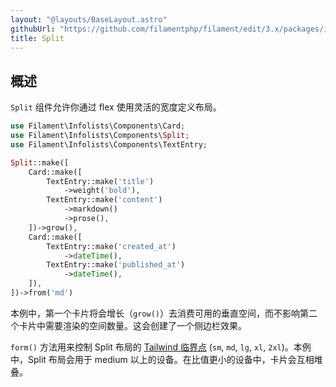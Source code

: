 ```yaml
---
layout: "@layouts/BaseLayout.astro"
githubUrl: "https://github.com/filamentphp/filament/edit/3.x/packages/infolists/docs/04-layout/07-split.md"
title: Split
---
```


## 概述

`Split` 组件允许你通过 flex 使用灵活的宽度定义布局。

```php
use Filament\Infolists\Components\Card;
use Filament\Infolists\Components\Split;
use Filament\Infolists\Components\TextEntry;

Split::make([
    Card::make([
        TextEntry::make('title')
            ->weight('bold'),
        TextEntry::make('content')
            ->markdown()
            ->prose(),
    ])->grow(),
    Card::make([
        TextEntry::make('created_at')
            ->dateTime(),
        TextEntry::make('published_at')
            ->dateTime(),
    ]),
])->from('md')
```

本例中，第一个卡片将会增长（`grow()`）去消费可用的垂直空间，而不影响第二个卡片中需要渲染的空间数量。这会创建了一个侧边栏效果。 

`form()` 方法用来控制 Split 布局的 [Tailwind 临界点](https://tailwindcss.com/docs/responsive-design#overview) (`sm`, `md`, `lg`, `xl`, `2xl`)。本例中，Split 布局会用于 medium 以上的设备。在比值更小的设备中，卡片会互相堆叠。

<AutoScreenshot name="infolists/layout/split/simple" alt="Split" version="3.x" />
